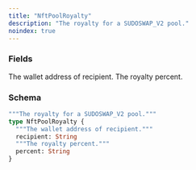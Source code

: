 ```yaml
---
title: "NftPoolRoyalty"
description: "The royalty for a SUDOSWAP_V2 pool."
noindex: true
---
```


### Fields

<ResponseField name="recipient" type="String">
  The wallet address of recipient.
</ResponseField>

<ResponseField name="percent" type="String">
  The royalty percent.
</ResponseField>

### Schema


```graphql 
"""The royalty for a SUDOSWAP_V2 pool."""
type NftPoolRoyalty {
  """The wallet address of recipient."""
  recipient: String
  """The royalty percent."""
  percent: String
}
```
